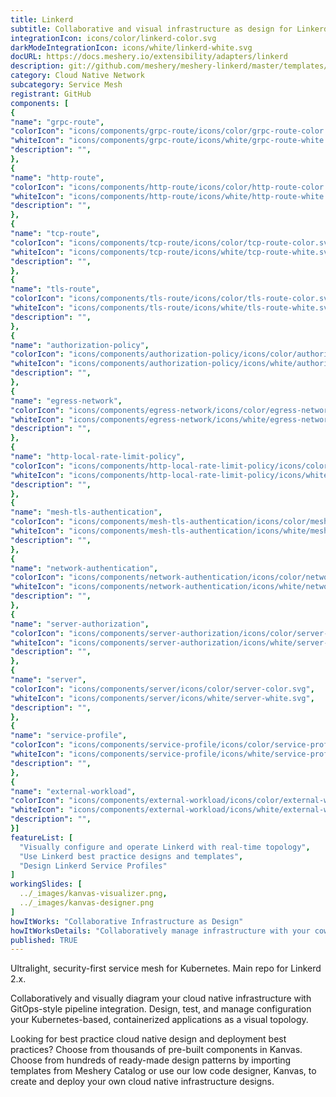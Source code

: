 ```yaml
---
title: Linkerd
subtitle: Collaborative and visual infrastructure as design for Linkerd
integrationIcon: icons/color/linkerd-color.svg
darkModeIntegrationIcon: icons/white/linkerd-white.svg
docURL: https://docs.meshery.io/extensibility/adapters/linkerd
description: git://github.com/meshery/meshery-linkerd/master/templates/meshmodel/components/stable-2.9.5
category: Cloud Native Network
subcategory: Service Mesh
registrant: GitHub
components: [
{
"name": "grpc-route",
"colorIcon": "icons/components/grpc-route/icons/color/grpc-route-color.svg",
"whiteIcon": "icons/components/grpc-route/icons/white/grpc-route-white.svg",
"description": "",
},
{
"name": "http-route",
"colorIcon": "icons/components/http-route/icons/color/http-route-color.svg",
"whiteIcon": "icons/components/http-route/icons/white/http-route-white.svg",
"description": "",
},
{
"name": "tcp-route",
"colorIcon": "icons/components/tcp-route/icons/color/tcp-route-color.svg",
"whiteIcon": "icons/components/tcp-route/icons/white/tcp-route-white.svg",
"description": "",
},
{
"name": "tls-route",
"colorIcon": "icons/components/tls-route/icons/color/tls-route-color.svg",
"whiteIcon": "icons/components/tls-route/icons/white/tls-route-white.svg",
"description": "",
},
{
"name": "authorization-policy",
"colorIcon": "icons/components/authorization-policy/icons/color/authorization-policy-color.svg",
"whiteIcon": "icons/components/authorization-policy/icons/white/authorization-policy-white.svg",
"description": "",
},
{
"name": "egress-network",
"colorIcon": "icons/components/egress-network/icons/color/egress-network-color.svg",
"whiteIcon": "icons/components/egress-network/icons/white/egress-network-white.svg",
"description": "",
},
{
"name": "http-local-rate-limit-policy",
"colorIcon": "icons/components/http-local-rate-limit-policy/icons/color/http-local-rate-limit-policy-color.svg",
"whiteIcon": "icons/components/http-local-rate-limit-policy/icons/white/http-local-rate-limit-policy-white.svg",
"description": "",
},
{
"name": "mesh-tls-authentication",
"colorIcon": "icons/components/mesh-tls-authentication/icons/color/mesh-tls-authentication-color.svg",
"whiteIcon": "icons/components/mesh-tls-authentication/icons/white/mesh-tls-authentication-white.svg",
"description": "",
},
{
"name": "network-authentication",
"colorIcon": "icons/components/network-authentication/icons/color/network-authentication-color.svg",
"whiteIcon": "icons/components/network-authentication/icons/white/network-authentication-white.svg",
"description": "",
},
{
"name": "server-authorization",
"colorIcon": "icons/components/server-authorization/icons/color/server-authorization-color.svg",
"whiteIcon": "icons/components/server-authorization/icons/white/server-authorization-white.svg",
"description": "",
},
{
"name": "server",
"colorIcon": "icons/components/server/icons/color/server-color.svg",
"whiteIcon": "icons/components/server/icons/white/server-white.svg",
"description": "",
},
{
"name": "service-profile",
"colorIcon": "icons/components/service-profile/icons/color/service-profile-color.svg",
"whiteIcon": "icons/components/service-profile/icons/white/service-profile-white.svg",
"description": "",
},
{
"name": "external-workload",
"colorIcon": "icons/components/external-workload/icons/color/external-workload-color.svg",
"whiteIcon": "icons/components/external-workload/icons/white/external-workload-white.svg",
"description": "",
}]
featureList: [
  "Visually configure and operate Linkerd with real-time topology",
  "Use Linkerd best practice designs and templates",
  "Design Linkerd Service Profiles"
]
workingSlides: [
  ../_images/kanvas-visualizer.png,
  ../_images/kanvas-designer.png
]
howItWorks: "Collaborative Infrastructure as Design"
howItWorksDetails: "Collaboratively manage infrastructure with your coworkers synchronously sharing the same designs."
published: TRUE
---
```

<p>
Ultralight, security-first service mesh for Kubernetes. Main repo for Linkerd 2.x.
</p>
<p>
    Collaboratively and visually diagram your cloud native infrastructure with GitOps-style pipeline integration. Design, test, and manage configuration your Kubernetes-based, containerized applications as a visual topology.
</p>
<p>
    Looking for best practice cloud native design and deployment best practices? Choose from thousands of pre-built components in Kanvas. Choose from hundreds of ready-made design patterns by importing templates from Meshery Catalog or use our low code designer, Kanvas, to create and deploy your own cloud native infrastructure designs.
</p>
